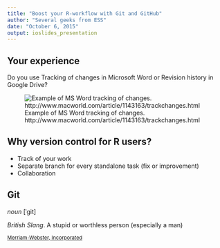 ```yaml
---
title: "Boost your R-workflow with Git and GitHub"
author: "Several geeks from ESS"
date: "October 6, 2015"
output: ioslides_presentation
---
```


## Your experience

Do you use Tracking of changes in Microsoft Word or Revision history in Google Drive?

![Example of MS Word tracking of changes. http://www.macworld.com/article/1143163/trackchanges.html](plots/word_tracking.jpg)

## Why version control for R users?

* Track of your work
* Separate branch for every standalone task (fix or improvement)
* Collaboration

## Git

_noun_ [ˈgit]

_British Slang_. A stupid or worthless person (especially a man)

~[Merriam-Webster, Incorporated](http://www.merriam-webster.com/dictionary/git)~

